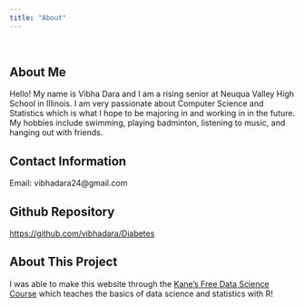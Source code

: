 ```yaml
---
title: "About"
---
```


 

## About Me

Hello! My name is Vibha Dara and I am a rising senior at Neuqua Valley High School in Illinois. I am very passionate about Computer Science and Statistics which is what I hope to be majoring in and working in in the future. My hobbies include swimming, playing badminton, listening to music, and hanging out with friends.

## Contact Information
Email: vibhadara24@gmail.com


## Github Repository
<https://github.com/vibhadara/Diabetes>


## About This Project

I was able to make this website through the [Kane's Free Data Science Course](https://bootcamp.davidkane.info) which teaches the basics of data science and statistics with R!
